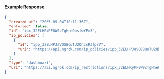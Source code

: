 
#### Example Response

```json
{
  "created_at": "2025-09-04T10:11:36Z",
  "enforced": false,
  "id": "ipx_32ELHRyPF0W9cTgHneQosfwYPm3",
  "ip_policies": [
    {
      "id": "ipp_32ELHPJaVOSBQuTU2QhcsRJlprV",
      "uri": "https://api.ngrok.com/ip_policies/ipp_32ELHPJaVOSBQuTU2QhcsRJlprV"
    }
  ],
  "type": "dashboard",
  "uri": "https://api.ngrok.com/ip_restrictions/ipx_32ELHRyPF0W9cTgHneQosfwYPm3"
}
```

